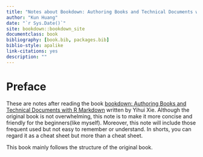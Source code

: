 ```yaml
--- 
title: "Notes about Bookdown: Authoring Books and Technical Documents with R Markdown"
author: "Kun Huang"
date: "`r Sys.Date()`"
site: bookdown::bookdown_site
documentclass: book
bibliography: [book.bib, packages.bib]
biblio-style: apalike
link-citations: yes
description: ""
---
```


# Preface {-}

These are notes after reading the book [bookdown: Authoring Books and Technical Documents with R Markdown](https://bookdown.org/yihui/bookdown/) written by Yihui Xie. Although the original book is not overwhelming, this note is to make it more concise and friendly for the beginners(like myself). Moreover, this note will include those frequent used but not easy to remember or understand.  In shorts, you can regard it as a cheat sheet but more than a cheat sheet.

This book mainly follows the structure of the original book.

